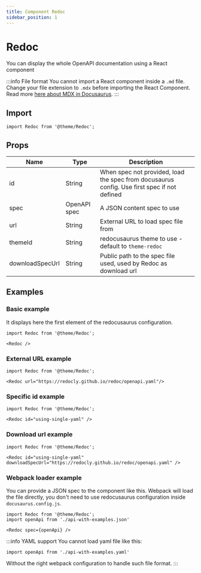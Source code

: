 ```yaml
---
title: Component Redoc
sidebar_position: 1
---
```



# Redoc

You can display the whole OpenAPI documentation using a React component

:::info File format
You cannot import a React component inside a `.md` file.  
Change your file extension to `.mdx` before importing the React Component.  
Read more [here about MDX in Docusaurus](https://docusaurus.io/docs/markdown-features/react).
:::

## Import

```tsx
import Redoc from '@theme/Redoc';
```

## Props

| Name            | Type         | Description                                                                                 |
|-----------------|--------------|---------------------------------------------------------------------------------------------|
| id              | String       | When spec not provided, load the spec from docusaurus config. Use first spec if not defined |
| spec            | OpenAPI spec | A JSON content spec to use                                                                  |
| url             | String       | External URL to load spec file from                                                         |
| themeId         | String       | redocusaurus theme to use - default to `theme-redoc`                                        |
| downloadSpecUrl | String       | Public path to the spec file used, used by Redoc as download url                            |

## Examples

### Basic example

It displays here the first element of the redocusaurus configuration.

```tsx
import Redoc from '@theme/Redoc';

<Redoc />
```

<Redoc />

### External URL example

```tsx
import Redoc from '@theme/Redoc';

<Redoc url="https://redocly.github.io/redoc/openapi.yaml"/>
```

<Redoc url="https://redocly.github.io/redoc/openapi.yaml"/>

### Specific id example

```tsx
import Redoc from '@theme/Redoc';

<Redoc id="using-single-yaml" />
```

<Redoc id="using-single-yaml" />

### Download url example

```tsx
import Redoc from '@theme/Redoc';

<Redoc id="using-single-yaml" downloadSpecUrl="https://redocly.github.io/redoc/openapi.yaml" />
```

<Redoc id="using-single-yaml" downloadSpecUrl="https://redocly.github.io/redoc/openapi.yaml" />

### Webpack loader example

You can provide a JSON spec to the component like this. Webpack will load the file directly,
you don't need to use redocusaurus configuration inside `docusaurus.config.js`.

```tsx
import Redoc from '@theme/Redoc';
import openApi from './api-with-examples.json'

<Redoc spec={openApi} />
```

<Redoc spec={openApi} />

:::info YAML support
You cannot load yaml file like this:

```tsx
import openApi from './api-with-examples.yaml'
```

Without the right webpack configuration to handle such file format.
:::

